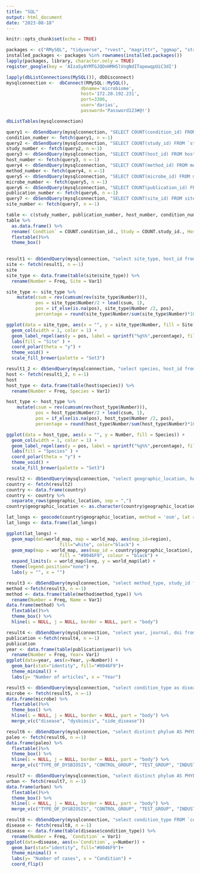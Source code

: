 ```yaml
---
title: "SQL"
output: html_document
date: "2023-08-18"
---
```


```r
knitr::opts_chunk$set(echo = TRUE)
```

```r
packages <- c("RMySQL", "tidyverse", "rvest", "magrittr", "ggmap", "stringr", "RColorBrewer", "dplyr", "ggplot2", "plotly", "ggrepel", "flextable", "maps")
installed_packages <- packages %in% rownames(installed.packages())
lapply(packages, library, character.only = TRUE)
register_google(key = 'AIzaSyAYMTGJQDnHMHSlVngNdITapewqpUiC3dI')
```

```r
lapply(dbListConnections(MySQL()), dbDisconnect)
mysqlconnection <-  dbConnect(RMySQL::MySQL(),
                            dbname='microbiome',
                            host='172.20.192.231',
                            port=3306,
                            user='darias',
                            password='Password123#@!')
```


```r
dbListTables(mysqlconnection)
```

```r
query1 <- dbSendQuery(mysqlconnection, "SELECT COUNT(condition_id) FROM `condition`")
condition_number <- fetch(query1, n =-1)
query2 <- dbSendQuery(mysqlconnection, "SELECT COUNT(study_id) FROM `study`")
study_number <- fetch(query2, n =-1)
query3 <- dbSendQuery(mysqlconnection, "SELECT COUNT(host_id) FROM host")
host_number <- fetch(query3, n =-1)
query4 <- dbSendQuery(mysqlconnection, "SELECT COUNT(method_id) FROM method")
method_number <- fetch(query4, n =-1)
query5 <- dbSendQuery(mysqlconnection, "SELECT COUNT(microbe_id) FROM microbe")
microbe_number <- fetch(query5, n =-1)
query6 <- dbSendQuery(mysqlconnection, "SELECT COUNT(publication_id) FROM publication")
publication_number <- fetch(query6, n =-1)
query7 <- dbSendQuery(mysqlconnection, "SELECT COUNT(site_id) FROM site")
site_number <- fetch(query7, n =-1)

table <- c(study_number, publication_number, host_number, condition_number, method_number, microbe_number, site_number) 
table %>%
  as.data.frame() %>%
  rename(`Condtion` = COUNT.condition_id., Study = COUNT.study_id., Host = COUNT.host_id., Method = COUNT.method_id., Microbe = COUNT.microbe_id., Publication = COUNT.publication_id., Site = COUNT.site_id.) %>%   
  flextable()%>%
  theme_box()
  
```

```r
result1 <- dbSendQuery(mysqlconnection, "select site_type, host_id from site join host on site.site_id = host.site_id") 
site <- fetch(result1, n =-1)
site
site_type <- data.frame(table(site$site_type)) %>%
  rename(Number = Freq, Site = Var1)

site_type <- site_type %>% 
    mutate(csum = rev(cumsum(rev(site_type$Number))), 
           pos = site_type$Number/2 + lead(csum, 1),
           pos = if_else(is.na(pos), site_type$Number /2, pos),
           percentage = round(site_type$Number/sum(site_type$Number)*100), 2)

ggplot(data = site_type, aes(x = "", y = site_type$Number, fill = Site)) + 
  geom_col(width = 1, color = 1) +
  geom_label_repel(aes(y = pos, label = sprintf("%g%%",percentage), fill = Site), size = 3, nudge_x = 1, show.legend = FALSE) +
  labs(fill = "Site" ) +
  coord_polar(theta = "y") +
  theme_void() +
  scale_fill_brewer(palette = "Set3")
```

```r
result1_2 <- dbSendQuery(mysqlconnection, "select species, host_id from host") 
host <- fetch(result1_2, n =-1)
host
host_type <- data.frame(table(host$species)) %>%
  rename(Number = Freq, Species = Var1)

host_type <- host_type %>% 
    mutate(csum = rev(cumsum(rev(host_type$Number))), 
           pos = host_type$Number/2 + lead(csum, 1),
           pos = if_else(is.na(pos), host_type$Number /2, pos),
           percentage = round(host_type$Number/sum(host_type$Number)*100), 2)

ggplot(data = host_type, aes(x = "", y = Number, fill = Species)) + 
  geom_col(width = 1, color = 1) +
  geom_label_repel(aes(y = pos, label = sprintf("%g%%",percentage), fill = Species), size = 3, nudge_x = 1, show.legend = FALSE) +
  labs(fill = "Species" ) +
  coord_polar(theta = "y") +
  theme_void() +
  scale_fill_brewer(palette = "Set3")
```

```r
result2 <- dbSendQuery(mysqlconnection, "select geographic_location, host_id from host") 
country <- fetch(result2)
country <- data.frame(country) 
country <- country %>% 
  separate_rows(geographic_location, sep = ",")
country$geographic_location <- as.character(country$geographic_location)

lat_longs <- geocode(country$geographic_location, method = 'osm', lat = latitude , long = longitude)
lat_longs <- data.frame(lat_longs)
```

```r

ggplot(lat_longs) +
  geom_map(dat=world_map, map = world_map, aes(map_id=region), 
                    fill="white", color="black") +
  geom_map(map = world_map, aes(map_id = country$geographic_location), 
                    fill = "#0046F9", colour = "black") +
  expand_limits(x = world_map$long, y = world_map$lat) + 
  theme(legend.position="none") +
  labs(y = "", x = "")
```

```r
result3 <- dbSendQuery(mysqlconnection, "select method_type, study_id from study join method on method.method_id = study.method_id") 
method <-fetch(result3, n =-1)
method <- data.frame(table(method$method_type)) %>%
  rename(Number = Freq, Name = Var1)
data.frame(method) %>%
  flextable()%>%
  theme_box() %>%
  hline(i = NULL, j = NULL, border = NULL, part = "body")

```

```r
result4 <- dbSendQuery(mysqlconnection, "select year, journal, doi from publication") 
publication <-fetch(result4, n =-1)
publication
year <- data.frame(table(publication$year)) %>%
  rename(Number = Freq, Year= Var1)
ggplot(data=year, aes(x=Year, y=Number)) +
  geom_bar(stat="identity", fill="#0046F9")+
  theme_minimal() +
  labs(y= "Number of articles", x = "Year")
```
```r
result5 <- dbSendQuery(mysqlconnection, "select condition_type as disease, complication_or_side_disease as side_disease, genus, dysbiosis from microbe join study on study.microbe_id = microbe.microbe_id join host on study.host_id = host.host_id join `condition` on host.condition_id = condition.condition_id where genus <> 'NA' AND dysbiosis = 'Missing' AND (condition_type = 'Type 2 diabetes' OR condition_type  = 'Diabetic retinopathy')") 
microbe <- fetch(result5, n =-1)
data.frame(microbe) %>%
  flextable()%>%
  theme_box() %>%
  hline(i = NULL, j = NULL, border = NULL, part = "body") %>%
  merge_v(c("disease", "dysbiosis", "side_disease"))

```
```r
result6 <- dbSendQuery(mysqlconnection, "select distinct phylum AS PHYLUM_OF_MICROBE, period AS TEST_GROUP, industrialization AS INDUSTRIALIZATION, dysbiosis as TYPE_OF_DYSBIOSIS, control_group AS CONTROL_GROUP from microbe join study on study.microbe_id = microbe.microbe_id join host on study.host_id = host.host_id where genus <> 'NA' and dysbiosis = 'decreased' and control_group = 'Palaeofaeces'") 
paleo <- fetch(result6, n =-1)
data.frame(paleo) %>%
  flextable()%>%
  theme_box() %>%
  hline(i = NULL, j = NULL, border = NULL, part = "body") %>%
  merge_v(c("TYPE_OF_DYSBIOSIS", "CONTROL_GROUP", "TEST_GROUP", "INDUSTRIALIZATION"))
```
```r
result7 <- dbSendQuery(mysqlconnection, "select distinct phylum AS PHYLUM_OF_MICROBE, period AS TEST_GROUP, industrialization AS INDUSTRIALIZATION, dysbiosis as TYPE_OF_DYSBIOSIS, control_group AS CONTROL_GROUP from microbe join study on study.microbe_id = microbe.microbe_id join host on study.host_id = host.host_id where genus <> 'NA' and dysbiosis = 'increased' and control_group = 'Non-industrial modern subjects'") 
urban <- fetch(result7, n =-1)
data.frame(urban) %>%
  flextable()%>%
  theme_box() %>%
  hline(i = NULL, j = NULL, border = NULL, part = "body") %>%
  merge_v(c("TYPE_OF_DYSBIOSIS", "CONTROL_GROUP", "TEST_GROUP", "INDUSTRIALIZATION"))
```

```r
result8 <- dbSendQuery(mysqlconnection, "select condition_type FROM `condition` JOIN host ON host.condition_id = condition.condition_id") 
disease <- fetch(result8, n =-1)
disease <- data.frame(table(disease$condition_type)) %>%
  rename(Number = Freq, `Condition` = Var1)
ggplot(data=disease, aes(x=`Condition`, y=Number)) +
  geom_bar(stat="identity", fill="#0046F9")+
  theme_minimal() +
  labs(y= "Number of cases", x = "Condition") +
  coord_flip()

```

